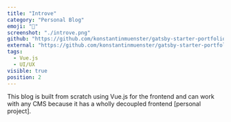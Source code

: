 ```yaml
---
title: "Introve"
category: "Personal Blog"
emoji: "📓"
screenshot: "./introve.png"
github: "https://github.com/konstantinmuenster/gatsby-starter-portfolio-minimal"
external: "https://github.com/konstantinmuenster/gatsby-starter-portfolio-minimal"
tags:
  - Vue.js
  - UI/UX
visible: true
position: 2
---
```


This blog is built from scratch using Vue.js for the frontend and can work with any CMS because it has a wholly decoupled frontend [personal project].

